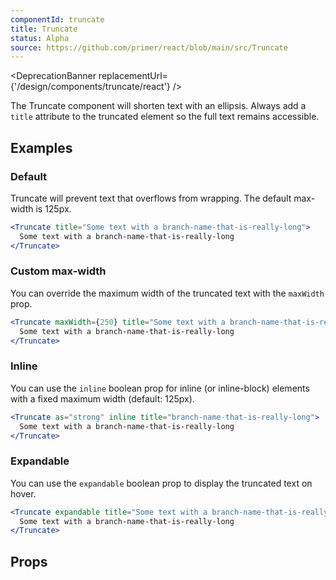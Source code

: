 ```yaml
---
componentId: truncate
title: Truncate
status: Alpha
source: https://github.com/primer/react/blob/main/src/Truncate
---
```



<DeprecationBanner replacementUrl={'/design/components/truncate/react'} />

The Truncate component will shorten text with an ellipsis. Always add a `title` attribute to the truncated element so the full text remains accessible.

## Examples

### Default

Truncate will prevent text that overflows from wrapping. The default max-width is 125px.

```jsx live
<Truncate title="Some text with a branch-name-that-is-really-long">
  Some text with a branch-name-that-is-really-long
</Truncate>
```

### Custom max-width

You can override the maximum width of the truncated text with the `maxWidth` prop.

```jsx live
<Truncate maxWidth={250} title="Some text with a branch-name-that-is-really-long">
  Some text with a branch-name-that-is-really-long
</Truncate>
```

### Inline

You can use the `inline` boolean prop for inline (or inline-block) elements with a fixed maximum width (default: 125px).

```jsx live
<Truncate as="strong" inline title="branch-name-that-is-really-long">
  Some text with a branch-name-that-is-really-long
</Truncate>
```

### Expandable

You can use the `expandable` boolean prop to display the truncated text on hover.

```jsx live
<Truncate expandable title="Some text with a branch-name-that-is-really-long">
  Some text with a branch-name-that-is-really-long
</Truncate>
```

## Props

<ComponentProps data={data} />
